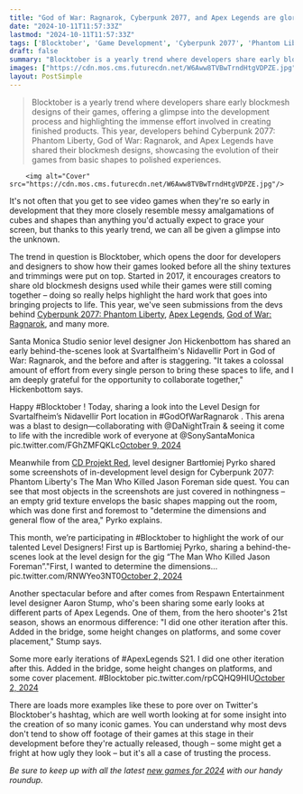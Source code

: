 ```yaml
---
title: "God of War: Ragnarok, Cyberpunk 2077, and Apex Legends are gloriously ugly in new art from devs joining 'Blocktober' trend showing how games come together"
date: "2024-10-11T11:57:33Z"
lastmod: "2024-10-11T11:57:33Z"
tags: ['Blocktober', 'Game Development', 'Cyberpunk 2077', 'Phantom Liberty', 'God of War Ragnarok', 'Apex Legends', 'Level Design', 'Twitter', 'Behind The Scenes']
draft: false
summary: "Blocktober is a yearly trend where developers share early blockmesh designs of their games, offering a glimpse into the development process and highlighting the immense effort involved in creating finished products. This year, developers behind Cyberpunk 2077: Phantom Liberty, God of War: Ragnarok, and Apex Legends have shared their blockmesh designs, showcasing the evolution of their games from basic shapes to polished experiences."
images: ["https://cdn.mos.cms.futurecdn.net/W6Aww8TVBwTrndHtgVDPZE.jpg"]
layout: PostSimple
---
```

> Blocktober is a yearly trend where developers share early blockmesh designs of their games, offering a glimpse into the development process and highlighting the immense effort involved in creating finished products. This year, developers behind Cyberpunk 2077: Phantom Liberty, God of War: Ragnarok, and Apex Legends have shared their blockmesh designs, showcasing the evolution of their games from basic shapes to polished experiences.


        <img alt="Cover" src="https://cdn.mos.cms.futurecdn.net/W6Aww8TVBwTrndHtgVDPZE.jpg"/>
        
It's not often that you get to see video games when they're so early in development that they more closely resemble messy amalgamations of cubes and shapes than anything you'd actually expect to grace your screen, but thanks to this yearly trend, we can all be given a glimpse into the unknown.

The trend in question is Blocktober, which opens the door for developers and designers to show how their games looked before all the shiny textures and trimmings were put on top. Started in 2017, it encourages creators to share old blockmesh designs used while their games were still coming together – doing so really helps highlight the hard work that goes into bringing projects to life. This year, we've seen submissions from the devs behind [<u>Cyberpunk 2077: Phantom Liberty</u>](https://www.gamesradar.com/cyberpunk-2077-phantom-liberty-guide/), [Apex Legends](https://www.gamesradar.com/apex-legends-guide-walkthrough/), [<u>God of War: Ragnarok</u>](https://www.gamesradar.com/god-of-war-ragnarok-guide/), and many more. 

Santa Monica Studio senior level designer Jon Hickenbottom has shared an early behind-the-scenes look at Svartalfheim's Nidavellir Port in God of War: Ragnarok, and the before and after is staggering. "It takes a colossal amount of effort from every single person to bring these spaces to life, and I am deeply grateful for the opportunity to collaborate together," Hickenbottom says.

Happy #Blocktober ! Today, sharing a look into the Level Design for Svartalfheim’s Nidavellir Port location in #GodOfWarRagnarok . This arena was a blast to design—collaborating with @DaNightTrain & seeing it come to life with the incredible work of everyone at @SonySantaMonica pic.twitter.com/FGhZMFQKLc[October 9, 2024](https://twitter.com/jonmichael/status/1844099353310527599)

Meanwhile from [CD Projekt Red](https://www.gamesradar.com/tag/cd-projekt-red/), level designer Bartłomiej Pyrko shared some screenshots of in-development level design for Cyberpunk 2077: Phantom Liberty's The Man Who Killed Jason Foreman side quest. You can see that most objects in the screenshots are just covered in nothingness – an empty grid texture envelops the basic shapes mapping out the room, which was done first and foremost to "determine the dimensions and general flow of the area," Pyrko explains.

This month, we’re participating in #Blocktober to highlight the work of our talented Level Designers! First up is Bartłomiej Pyrko, sharing a behind-the-scenes look at the level design for the gig “The Man Who Killed Jason Foreman”."First, I wanted to determine the dimensions… pic.twitter.com/RNWYeo3NT0[October 2, 2024](https://twitter.com/CyberpunkGame/status/1841463187087974699)

Another spectacular before and after comes from Respawn Entertainment level designer Aaron Stump, who's been sharing some early looks at different parts of Apex Legends. One of them, from the hero shooter's 21st season, shows an enormous difference: "I did one other iteration after this. Added in the bridge, some height changes on platforms, and some cover placement," Stump says.

Some more early iterations of #ApexLegends S21. I did one other iteration after this. Added in the bridge, some height changes on platforms, and some cover placement. #Blocktober pic.twitter.com/rpCQHQ9HIU[October 2, 2024](https://twitter.com/AaronWStump/status/1841597095410860361)

There are loads more examples like these to pore over on Twitter's Blocktober's hashtag, which are well worth looking at for some insight into the creation of so many iconic games. You can understand why most devs don't tend to show off footage of their games at this stage in their development before they're actually released, though – some might get a fright at how ugly they look – but it's all a case of trusting the process.

*Be sure to keep up with all the latest *[<u><em>new games for 2024</em></u>](https://www.gamesradar.com/video-game-release-dates/)* with our handy roundup.*
        
